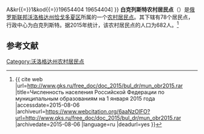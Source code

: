 {{Infobox Settlement
| official_name = 白克列斯特农村居民点
| native_name = Белокрестское сельское поселение
| settlement_type = [[农村居民点|农村居民点]]
| subdivision_type = [[国家|国家]]
| subdivision_type1 = [[州_(俄罗斯)|州]]
| subdivision_type2 = [[区_(苏联)|区]]
| subdivision_name = {{RUS}}
| subdivision_name1 = [[沃洛格达州|沃洛格达州]]
| subdivision_name2 = [[恰戈多夏区|恰戈多夏区]]
| seat_type = 行政中心
| seat = 白克列斯特
| population_as_of=2015
| population_footnotes = <ref name=stat />
| population_total = 682
| coordinates_display = inline,title
| latd = 59.0744444444444 | latm =  | lats =  | latNS = N
| longd = 35.2186111111111 | longm =  | longs =  | longEW = E
| timezone = [[莫斯科时间|MSK]]
| utc_offset = +3
| blank_name = [[俄罗斯市政土地区划代码|OKTMO编码]]
| blank_info = [http://classif.spb.ru/classificators/view/tma.php?st{{=}}A&kr{{=}}1&kod{{=}}19654404 19654404]
}}
'''白克列斯特农村居民点'''（{{lang-ru|Белокрестское сельское поселение}}）是[[俄罗斯联邦|俄罗斯联邦]][[沃洛格达州|沃洛格达州]][[恰戈多夏区|恰戈多夏区]]所属的一个[[农村居民点|农村居民点]]。其下辖有78个居民点，行政中心为白克列斯特。据2015年统计，该农村居民点的人口为682人。<ref name=stat>{{ cite web |url=http://www.gks.ru/free_doc/doc_2015/bul_dr/mun_obr2015.rar |title=Численность населения Российской Федерации по муниципальным образованиям на 1 января 2015 года |accessdate=2015-08-06 |archiveurl=https://www.webcitation.org/6aaNzOlFO?url=http://www.gks.ru/free_doc/doc_2015/bul_dr/mun_obr2015.rar |archivedate=2015-08-06 |language=ru |deadurl=yes }}</ref>

== 参考文献 ==
{{reflist}}

{{Russia-stub}}

[[Category:沃洛格达州农村居民点|Category:沃洛格达州农村居民点]]